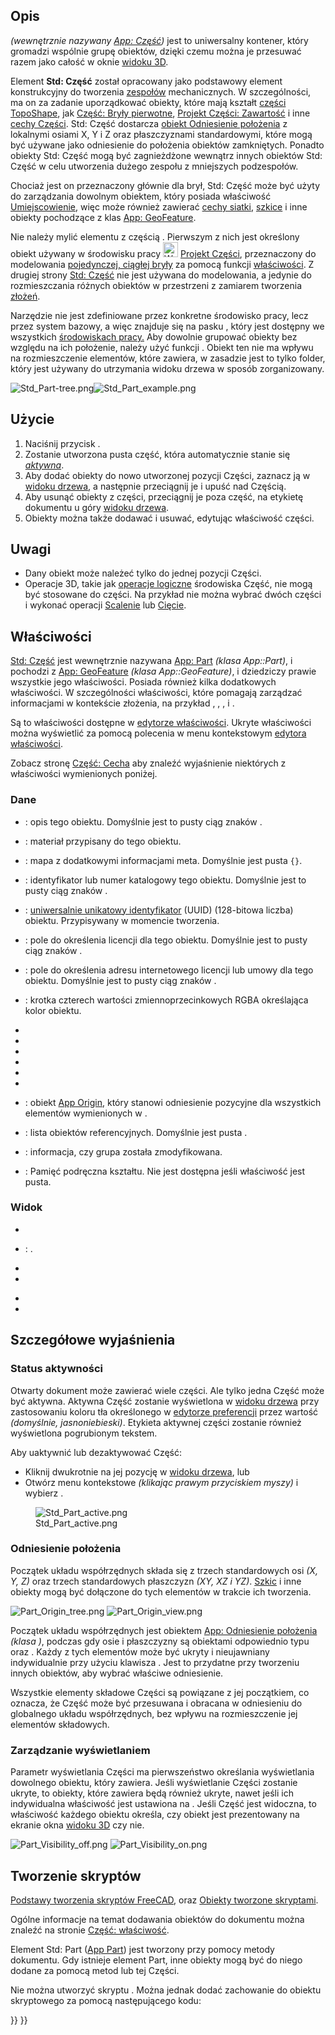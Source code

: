 <languages/>

{{Docnav/pl
|
|[[Part_CoordinateSystem/pl|Układ współrzędnych]]
|[[Std_Base/pl|Narzędzia standardowe]]
|IconL=
|IconR=Part_CoordinateSystem.svg
|IconC=Freecad.svg
}}

{{GuiCommand/pl
|Name=Std Part
|Name/pl=Std: Część
|MenuLocation=brak
|Workbenches=wszystkie
|Version=0.17
|SeeAlso=[[Std_Group/pl|Grupa]], [[PartDesign_Body/pl|Zawartość]]
}}

<span id="Description"></span>
==Opis==

{{Button|[[File:Std_Part.svg|16px]] [[Std_Part/pl|Std: Część]]}} ''(wewnętrznie nazywany [[App_Part/pl|App: Część]])'' jest to uniwersalny kontener, który gromadzi wspólnie grupę obiektów, dzięki czemu można je przesuwać razem jako całość w oknie [[3D_view/pl|widoku 3D]].

Element '''Std: Część''' został opracowany jako podstawowy element konstrukcyjny do tworzenia [[Assembly/pl|zespołów]] mechanicznych. W szczególności, ma on za zadanie uporządkować obiekty, które mają kształt [[Part_TopoShape/pl|części TopoShape]], jak [[Part_Primitives/pl|Część: Bryły pierwotne]], [[PartDesign_Body/pl|Projekt Części: Zawartość]] i inne [[Part_Feature/pl|cechy Części]]. Std: Część dostarcza [[#Odniesienie położenia|obiekt Odniesienie położenia]] z lokalnymi osiami X, Y i Z oraz płaszczyznami standardowymi, które mogą być używane jako odniesienie do położenia obiektów zamkniętych. Ponadto obiekty Std: Część mogą być zagnieżdżone wewnątrz innych obiektów Std: Część w celu utworzenia dużego zespołu z mniejszych podzespołów.

Chociaż jest on przeznaczony głównie dla brył, Std: Część może być użyty do zarządzania dowolnym obiektem, który posiada właściwość [[Placement/pl|Umiejscowienie]], więc może również zawierać [[Mesh_Feature/pl|cechy siatki]], [[Sketch/pl|szkice]] i inne obiekty pochodzące z klas [[App_GeoFeature|App: GeoFeature]].

Nie należy mylić elementu {{Button|[[File:PartDesign_Body.svg|16px]] [[PartDesign_Body/pl|Projekt Części: Zawartość]]}} z częścią {{Button|[[File:Std_Part.svg|16px]] [[Std_Part/pl|Std: Część]]}}. Pierwszym z nich jest określony obiekt używany w środowisku pracy [[File:Workbench_PartDesign.svg|24px]] [[PartDesign_Workbench/pl|Projekt Części]], przeznaczony do modelowania [[PartDesign_Body/pl#Single_contiguous_solid|pojedynczej, ciągłej bryły]] za pomocą funkcji [[PartDesign_Feature|właściwości]]. Z drugiej strony [[Std_Part/pl|Std: Część]] nie jest używana do modelowania, a jedynie do rozmieszczania różnych obiektów w przestrzeni z zamiarem tworzenia [[Assembly/pl|złożeń]].

Narzędzie {{Button|[[File:Std_Part.svg|16px]] [[Std_Part/pl|Std: Część]]}} nie jest zdefiniowane przez konkretne środowisko pracy, lecz przez system bazowy, a więc znajduje się na pasku {{MenuCommand|narzędzi konstrukcja}}, który jest dostępny we wszystkich [[Workbenches/pl|środowiskach pracy.]] Aby dowolnie grupować obiekty bez względu na ich położenie, należy użyć funkcji {{Button|[[File:Std_Group.svg|16px]] [[Std_Group/pl|Std: Grupa]]}}. Obiekt ten nie ma wpływu na rozmieszczenie elementów, które zawiera, w zasadzie jest to tylko folder, który jest używany do utrzymania widoku drzewa w sposób zorganizowany.

[[File:Std Part-tree.png]][[File:Std Part example.png]]

{{Caption|Z lewej: elementy wewnątrz obiektu Std: Część w [[Tree_view/pl|widoku drzewa]]. <br>Z prawej: obiekty umieszczone w przestrzeni, odnoszące się do odniesienia położenia Std: Części.}}

<span id="Usage"></span>
==Użycie==

# Naciśnij przycisk {{Button|[[File:Std_Part.svg|16px]] [[Std_Part/pl|Utwórz Część]]}}.
# Zostanie utworzona pusta część, która automatycznie stanie się ''[[Std_Part/pl#Status aktywności|aktywna]]''.
# Aby dodać obiekty do nowo utworzonej pozycji Części, zaznacz ją w [[Tree_view/pl|widoku drzewa]], a następnie przeciągnij je i upuść nad Częścią.
# Aby usunąć obiekty z części, przeciągnij je poza część, na etykietę dokumentu u góry [[Tree_view/pl|widoku drzewa]].
# Obiekty można także dodawać i usuwać, edytując właściwość {{PropertyData|Grupa}} części.

<span id="Notes"></span>
==Uwagi==

* Dany obiekt może należeć tylko do jednej pozycji Części.
* Operacje 3D, takie jak [[Part_Boolean/pl|operacje logiczne]] środowiska Część, nie mogą być stosowane do części. Na przykład nie można wybrać dwóch części i wykonać operacji [[Part_Fuse/pl|Scalenie]] lub [[Part_Cut/pl|Cięcie]].

<span id="Properties"></span>
==Właściwości==

[[Std_Part/pl|Std: Część]] jest wewnętrznie nazywana [[App_Part/pl|App: Part]] ''(klasa App::Part)'', i pochodzi z [[App_GeoFeature/pl|App: GeoFeature]] ''(klasa App::GeoFeature)'', i dziedziczy prawie wszystkie jego właściwości. Posiada również kilka dodatkowych właściwości. W szczególności właściwości, które pomagają zarządzać informacjami w kontekście złożenia, na przykład {{PropertyData|Typ}}, {{PropertyData|Id}}, {{PropertyData|Licencja}}, {{PropertyData|LicencjaURL}} i {{PropertyData|Grupa}}.

Są to właściwości dostępne w [[Property_editor/pl|edytorze właściwości]]. Ukryte właściwości można wyświetlić za pomocą polecenia {{MenuCommand|Pokaż ukryte}} w menu kontekstowym [[Property_editor/pl|edytora właściwości]].

Zobacz stronę [[Part_Feature/pl#Właściwości|Część: Cecha]] aby znaleźć wyjaśnienie niektórych z właściwości wymienionych poniżej.

<span id="Data"></span>
===Dane===

{{TitleProperty|Podstawa}}

* {{PropertyData|Type|String}}: opis tego obiektu. Domyślnie jest to pusty ciąg znaków {{value|""}}.
* {{PropertyData|Material|Link}}: materiał przypisany do tego obiektu.
* {{PropertyData|Meta|Map|Hidden}}: mapa z dodatkowymi informacjami meta. Domyślnie jest pusta <code>{}</code>.
* {{PropertyData|Id|String}}: identyfikator lub numer katalogowy tego obiektu. Domyślnie jest to pusty ciąg znaków {{value|""}}.
* {{PropertyData|Uid|UUID|Hidden}}: [https://en.wikipedia.org/wiki/Universally_unique_identifier uniwersalnie unikatowy identyfikator] (UUID) (128-bitowa liczba) obiektu. Przypisywany w momencie tworzenia.
* {{PropertyData|License|String}}: pole do określenia licencji dla tego obiektu. Domyślnie jest to pusty ciąg znaków {{value|""}}.
* {{PropertyData|License URL|String}}: pole do określenia adresu internetowego licencji lub umowy dla tego obiektu. Domyślnie jest to pusty ciąg znaków {{value|""}}.
* {{PropertyData|Color|Color}}: krotka czterech wartości zmiennoprzecinkowych RGBA określająca kolor obiektu.
* {{PropertyData|Placement|Placement}}
* {{PropertyData|_ Element Map Version|String|Hidden}}
* {{PropertyData|Label|String}}
* {{PropertyData|Label2|String|Hidden}}
* {{PropertyData|Expression Engine|ExpressionEngine|Hidden}}
* {{PropertyData|Visibility|Bool|Hidden}}
* {{PropertyData|Origin|Link|Hidden}}: obiekt [[App_OriginGroupExtension/pl|App Origin]], który stanowi odniesienie pozycyjne dla wszystkich elementów wymienionych w {{PropertyData|Group}}.
* {{PropertyData|Group|LinkList}}: lista obiektów referencyjnych. Domyślnie jest pusta {{value|[]}}.
* {{PropertyData|_ Group Touched|Bool|Hidden}}: informacja, czy grupa została zmodyfikowana.

{{TitleProperty|Part}}

* {{PropertyData|_ Part_ Shape Cache|ShapeCache|Hidden}}: Pamięć podręczna kształtu. Nie jest dostępna jeśli właściwość {{PropertyData|Group}} jest pusta.

<span id="View"></span>
===Widok===

{{TitleProperty|Podstawa}}

* {{PropertyView|Transform Origin|Placement|Hidden}}

{{TitleProperty|Opcje wyświetlania}}

* {{PropertyView|Display Mode|Enumeration}}: {{value|Group}}.
* {{PropertyView|Show In Tree|Bool}}
* {{PropertyView|Visibility|Bool}}

{{TitleProperty|Wybieranie}}

* {{PropertyView|On Top When Selected|Enumeration}}
* {{PropertyView|Selection Style|Enumeration}}

<span id="Detailed_explanation"></span>
==Szczegółowe wyjaśnienia==

<span id="Active_status"></span>
===Status aktywności===

Otwarty dokument może zawierać wiele części. Ale tylko jedna Część może być aktywna. Aktywna Część zostanie wyświetlona w [[Tree_view/pl|widoku drzewa]] przy zastosowaniu koloru tła określonego w [[Preferences_Editor/pl#Kolory|edytorze preferencji]] przez wartość {{MenuCommand|Aktywny kontener}} ''(domyślnie, jasnoniebieski)''. Etykieta aktywnej części zostanie również wyświetlona pogrubionym tekstem.

Aby uaktywnić lub dezaktywować Część:
* Kliknij dwukrotnie na jej pozycję w [[Tree_view/pl|widoku drzewa]], lub
* Otwórz menu kontekstowe ''(klikając prawym przyciskiem myszy)'' i wybierz {{MenuCommand|Aktywny obiekt}}.

[[File:Std_Part_active.png]]

{{Caption|Dokument z dwiema Częściami Std, wśród których aktywna jest druga część.}}

<span id="Origin"></span>
===Odniesienie położenia===

Początek układu współrzędnych składa się z trzech standardowych osi ''(X, Y, Z)'' oraz trzech standardowych płaszczyzn ''(XY, XZ i YZ)''. [[Sketch/pl|Szkic]] i inne obiekty mogą być dołączone do tych elementów w trakcie ich tworzenia.

[[File:Part_Origin_tree.png]] [[File:Part_Origin_view.png]]

{{Caption|Z lewej: Początek układu współrzędnych Części w [[Tree_view/pl|widoku drzewa]]. <br>Z prawej: reprezentacja początku układu współrzędnych w oknie [[3D_view/pl|widoku 3D]].}}


{{Emphasis|Uwaga:}} Początek układu współrzędnych jest obiektem [[App_OriginGroupExtension|App: Odniesienie położenia]] ''(klasa {{incode|App::Origin}})'', podczas gdy osie i płaszczyzny są obiektami odpowiednio typu {{incode|App::Line}} oraz {{incode|App::Plane}}. Każdy z tych elementów może być ukryty i nieujawniany indywidualnie przy użyciu klawisza {{KEY|spacja}}. Jest to przydatne przy tworzeniu innych obiektów, aby wybrać właściwe odniesienie.

{{Emphasis|Uwaga 2:}} Wszystkie elementy składowe Części są powiązane z jej początkiem, co oznacza, że Część może być przesuwana i obracana w odniesieniu do globalnego układu współrzędnych, bez wpływu na rozmieszczenie jej elementów składowych.

<span id="Visibility_management"></span>
===Zarządzanie wyświetlaniem===

Parametr wyświetlania Części ma pierwszeństwo określania wyświetlania dowolnego obiektu, który zawiera. Jeśli wyświetlanie Części zostanie ukryte, to obiekty, które zawiera będą również ukryte, nawet jeśli ich indywidualna właściwość {{PropertyView/pl|Widoczność}} jest ustawiona na {{TRUE}}. Jeśli Część jest widoczna, to właściwość każdego obiektu {{PropertyView|Widoczność}} określa, czy obiekt jest prezentowany na ekranie okna [[3D_view/pl|widoku 3D]] czy nie.

[[File:Part_Visibility_off.png]] [[File:Part_Visibility_on.png]]
{{Caption|Parametr widoczności Std Części określa, czy zgrupowane pod nią obiekty są prezentowane w oknie [[3D_view/pl|widoku 3D]], czy też nie. <br>Po lewej: Część została ukryta, więc żaden z obiektów nie będzie widoczny w oknie [[3D_view/pl|widoku 3D]]. <br>Po prawej: Część jest widoczna, więc każdy obiekt kontroluje indywidualnie swoje właściwości w zakresie wyświetlania.}}

<span id="Scripting"></span>
==Tworzenie skryptów==

{{Emphasis|Zobacz również:}} [[FreeCAD_Scripting_Basics/pl|Podstawy tworzenia skryptów FreeCAD]], oraz [[Scripted_objects/pl|Obiekty tworzone skryptami]].

Ogólne informacje na temat dodawania obiektów do dokumentu można znaleźć na stronie [[Part_Feature/pl|Część: właściwość]].

Element Std: Part ([[App_Part|App Part]]) jest tworzony przy pomocy metody {{incode|addObject()}} dokumentu. Gdy istnieje element Part, inne obiekty mogą być do niego dodane za pomocą metod {{incode|addObject()}} lub {{incode|addObjects()}} tej Części.

{{Code|code=
import FreeCAD as App

doc = App.newDocument()
part = App.ActiveDocument.addObject("App::Part", "Part")

obj1 = App.ActiveDocument.addObject("PartDesign::Body", "Body")
obj2 = App.ActiveDocument.addObject("Part::Box", "Box")

part.addObjects([obj1, obj2])
App.ActiveDocument.recompute()
}}

Nie można utworzyć skryptu {{incode|App::Part}}. Można jednak dodać zachowanie {{incode|App::Part}} do obiektu skryptowego {{incode|Part::FeaturePython}} za pomocą następującego kodu:

{{Code|code=
class MyGroup(object):
    def __init__(self, obj=None):
        self.Object = obj
        if obj:
            self.attach(obj)

    def dumps(self):
        return

    def loads(self, _state):
        return

    def attach(self, obj):
        obj.addExtension("App::OriginGroupExtensionPython")
        obj.Origin = FreeCAD.ActiveDocument.addObject("App::Origin", "Origin")

    def onDocumentRestored(self, obj):
        self.Object = obj

class ViewProviderMyGroup(object):
    def __init__(self, vobj=None):
        if vobj:
            vobj.Proxy = self
            self.attach(vobj)
        else:
            self.ViewObject = None

    def attach(self, vobj):
        vobj.addExtension("Gui::ViewProviderOriginGroupExtensionPython")
        self.ViewObject = vobj

    def dumps(self):
        return None

    def loads(self, _state):
        return None

App.ActiveDocument.addObject("Part::FeaturePython",
                             "Group",
                             MyGroup(),
                             ViewProviderMyGroup(),
                             True)
}}


{{Docnav/pl
|
|[[Part_CoordinateSystem/pl|Układ współrzędnych]]
|[[Std_Base/pl|Narzędzia standardowe]]
|IconL=
|IconR=Part_CoordinateSystem.svg
|IconC=Freecad.svg
}}

{{Std_Base_navi{{#translation:}}}}
{{Userdocnavi{{#translation:}}}}